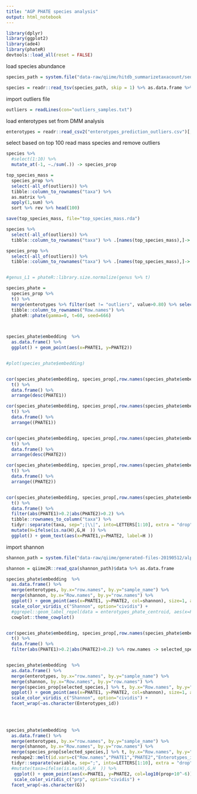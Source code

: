 ```yaml
---
title: "AGP PHATE species analysis"
output: html_notebook
---
```







```r

library(dplyr)
library(ggplot2)
library(ade4)
library(phateR)
devtools::load_all(reset = FALSE)


```



load species abundance
```r

species_path = system.file("data-raw/qiime/hitdb_summarizetaxacount/seqs.hitdb_L7.txt", package = "gutzilla")

species = readr::read_tsv(species_path, skip = 1) %>% as.data.frame %>% dplyr::rename(taxa=1)  %>% as_tibble()


```

import outliers file
```r

outliers = readLines(con="outliers_samples.txt")

```

load enterotypes set from DMM analysis
```r

enterotypes = readr::read_csv2("enterotypes_prediction_outliers.csv")[,-1]

```







select based on top 100 read mass species and remove outliers

```r


species %>%
  #select(1:10) %>%
  mutate_at(-1, ~./sum(.)) -> species_prop

top_species_mass = 
  species_prop %>% 
  select(-all_of(outliers)) %>%
  tibble::column_to_rownames("taxa") %>% 
  as.matrix %>% 
  apply(1,sum) %>% 
  sort %>% rev %>% head(100)

save(top_species_mass, file="top_species_mass.rda")

species %>%
  select(-all_of(outliers)) %>%
  tibble::column_to_rownames("taxa") %>% .[names(top_species_mass),]-> species

species_prop %>%
  select(-all_of(outliers)) %>%
  tibble::column_to_rownames("taxa") %>% .[names(top_species_mass),]-> species_prop



```


```r

#genus_L1 = phateR::library.size.normalize(genus %>% t)

species_phate = 
  species_prop %>%
  t() %>%
  merge(enterotypes %>% filter(set != "outliers", value>0.80) %>% select(sample_name), by.x="row.names", by.y="sample_name") %>% 
  tibble::column_to_rownames("Row.names") %>%
  phateR::phate(gamma=0, t=60, seed=666)
 



```



```r


species_phate$embedding  %>%
  as.data.frame() %>%
  ggplot() + geom_point(aes(x=PHATE1, y=PHATE2))


#plot(species_phate$embedding)



```


```r

cor(species_phate$embedding, species_prop[,row.names(species_phate$embedding)] %>% t) %>%
  t() %>%
  data.frame() %>%
  arrange(desc(PHATE1))

cor(species_phate$embedding, species_prop[,row.names(species_phate$embedding)] %>% t) %>%
  t() %>%
  data.frame() %>%
  arrange((PHATE1))


cor(species_phate$embedding, species_prop[,row.names(species_phate$embedding)] %>% t) %>%
  t() %>%
  data.frame() %>%
  arrange(desc(PHATE2))

cor(species_phate$embedding, species_prop[,row.names(species_phate$embedding)] %>% t) %>%
  t() %>%
  data.frame() %>%
  arrange((PHATE2))


cor(species_phate$embedding, species_prop[,row.names(species_phate$embedding)] %>% t) %>%
  t() %>%
  data.frame() %>%
  filter(abs(PHATE1)>0.2|abs(PHATE2)>0.2) %>%
  tibble::rownames_to_column("taxa") %>%
  tidyr::separate(taxa, sep=";|\\|", into=LETTERS[1:10], extra = "drop") %>%
  mutate(H=ifelse(is.na(H),G,H  )) %>%
  ggplot() + geom_text(aes(x=PHATE1,y=PHATE2, label=H ))


```


import shannon
```r

shannon_path = system.file("data-raw/qiime/generated-files-20190512/alpha/shannon.qza", package = "gutzilla")

shannon = qiime2R::read_qza(shannon_path)$data %>% as.data.frame

```







```r


species_phate$embedding  %>%
  as.data.frame() %>%
  merge(enterotypes, by.x="row.names", by.y="sample_name") %>%
  merge(shannon, by.x="Row.names", by.y="row.names") %>%
  ggplot() + geom_point(aes(x=PHATE1, y=PHATE2, col=shannon), size=1, alpha=0.5) +
  scale_color_viridis_c("Shannon", option="cividis") +
  #ggrepel::geom_label_repel(data = enterotypes_phate_centroid, aes(x=PHATE1, y=PHATE2, label=Enterotypes_id)) +
  cowplot::theme_cowplot()



```



```r

cor(species_phate$embedding, species_prop[,row.names(species_phate$embedding)] %>% t) %>%
  t() %>%
  data.frame() %>%
  filter(abs(PHATE1)>0.2|abs(PHATE2)>0.2) %>% row.names -> selected_species


species_phate$embedding  %>%
  as.data.frame() %>%
  merge(enterotypes, by.x="row.names", by.y="sample_name") %>%
  merge(shannon, by.x="Row.names", by.y="row.names") %>%
  merge(species_prop[selected_species,] %>% t, by.x="Row.names", by.y="row.names") %>%
  ggplot() + geom_point(aes(x=PHATE1, y=PHATE2, col=shannon), size=1, alpha=0.5) +
  scale_color_viridis_c("Shannon", option="cividis") +
  facet_wrap(~as.character(Enterotypes_id))
  
  


species_phate$embedding  %>%
  as.data.frame() %>%
  merge(enterotypes, by.x="row.names", by.y="sample_name") %>%
  merge(shannon, by.x="Row.names", by.y="row.names") %>%
  merge(species_prop[selected_species,] %>% t, by.x="Row.names", by.y="row.names") %>% #head(100) %>%
  reshape2::melt(id.vars=c("Row.names","PHATE1","PHATE2","Enterotypes_id","value","set","shannon"), value.name = "prop") %>% #head %>%
  tidyr::separate(variable, sep=";", into=LETTERS[1:10], extra = "drop") %>%
  #mutate(taxa=ifelse(is.na(H),G,H  )) %>%
   ggplot() + geom_point(aes(x=PHATE1, y=PHATE2, col=log10(prop+10^-6)), size=1, alpha=0.5) +
   scale_color_viridis_c("prp", option="cividis") +
  facet_wrap(~as.character(G))
  
  


```

